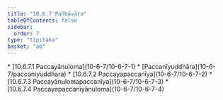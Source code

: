 ```yaml
---
title: "10.6.7 Pañhāvāra"
tableOfContents: false
sidebar:
  order: 7
type: "tipitaka"
basket: "ab"
---
```



<DynamicBreadcrumb />



<TableOfContents>
* [10.6.7.1 Paccayānuloma](10-6-7/10-6-7-1)
* [Paccanīyuddhāra](10-6-7/paccaniyuddhara)
* [10.6.7.2 Paccayapaccanīya](10-6-7/10-6-7-2)
* [10.6.7.3 Paccayānulomapaccanīya](10-6-7/10-6-7-3)
* [10.6.7.4 Paccayapaccanīyānuloma](10-6-7/10-6-7-4)
</TableOfContents>